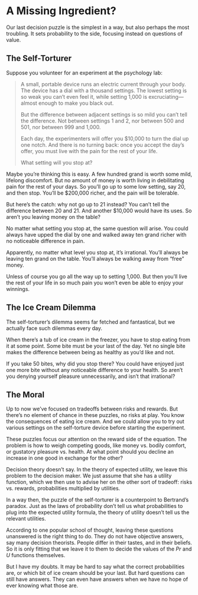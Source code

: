 # A Missing Ingredient?

Our last decision puzzle is the simplest in a way, but also perhaps the most troubling. It sets probability to the side, focusing instead on questions of value.


## The Self-Torturer

Suppose you volunteer for an experiment at the psychology lab:

> A small, portable device runs an electric current through your body. The device has a dial with a thousand settings. The lowest setting is so weak you can't even feel it, while setting 1,000 is excruciating---almost enough to make you black out.
>
> But the difference between adjacent settings is so mild you can't tell the difference. Not between settings 1 and 2, nor between 500 and 501, nor between 999 and 1,000.
>
> Each day, the experimenters will offer you $10,000 to turn the dial up one notch. And there is no turning back: once you accept the day's offer, you must live with the pain for the rest of your life.
>
> What setting will you stop at?

Maybe you're thinking this is easy. A few hundred grand is worth some mild, lifelong discomfort. But no amount of money is worth living in debilitating pain for the rest of your days. So you'll go up to some low setting, say 20, and then stop. You'll be $200,000 richer, and the pain will be tolerable.

But here's the catch: why not go up to 21 instead? You can't tell the difference between 20 and 21. And another $10,000 would have its uses. So aren't you leaving money on the table?

No matter what setting you stop at, the same question will arise. You could always have upped the dial by one and walked away ten grand richer with no noticeable difference in pain.

Apparently, no matter what level you stop at, it's irrational. You'll always be leaving ten grand on the table. You'll always be walking away from "free" money.

Unless of course you go all the way up to setting 1,000. But then you'll live the rest of your life in so much pain you won't even be able to enjoy your winnings.


## The Ice Cream Dilemma

The self-torturer's dilemma seems far fetched and fantastical, but we actually face such dilemmas every day.

When there's a tub of ice cream in the freezer, you have to stop eating from it at some point. Some bite must be your last of the day. Yet no single bite makes the difference between being as healthy as you'd like and not.

If you take 50 bites, why did you stop there? You could have enjoyed just one more bite without any noticeable difference to your health. So aren't you denying yourself pleasure unnecessarily, and isn't that irrational?


## The Moral

Up to now we've focused on tradeoffs between risks and rewards. But there's no element of chance in these puzzles, no risks at play. You know the consequences of eating ice cream. And we could allow you to try out various settings on the self-torture device before starting the experiment.

These puzzles focus our attention on the reward side of the equation. The problem is how to weigh competing goods, like money vs. bodily comfort, or gustatory pleasure vs. health. At what point should you decline an increase in one good in exchange for the other?

Decision theory doesn't say. In the theory of expected utility, we leave this problem to the decision maker. We just assume that she has a utility function, which we then use to advise her on the other sort of tradeoff: risks vs. rewards, probabilities multiplied by utilities.

In a way then, the puzzle of the self-torturer is a counterpoint to Bertrand's paradox. Just as the laws of probability don't tell us what probabilities to plug into the expected utility formula, the theory of utility doesn't tell us the relevant utilities.

According to one popular school of thought, leaving these questions unanswered is the right thing to do. They do not have objective answers, say many decision theorists. People differ in their tastes, and in their beliefs. So it is only fitting that we leave it to them to decide the values of the $Pr$ and $U$ functions themselves.

But I have my doubts. It may be hard to say what the correct probabilities are, or which bit of ice cream should be your last. But hard questions can still have answers. They can even have answers when we have no hope of ever knowing what those are.
